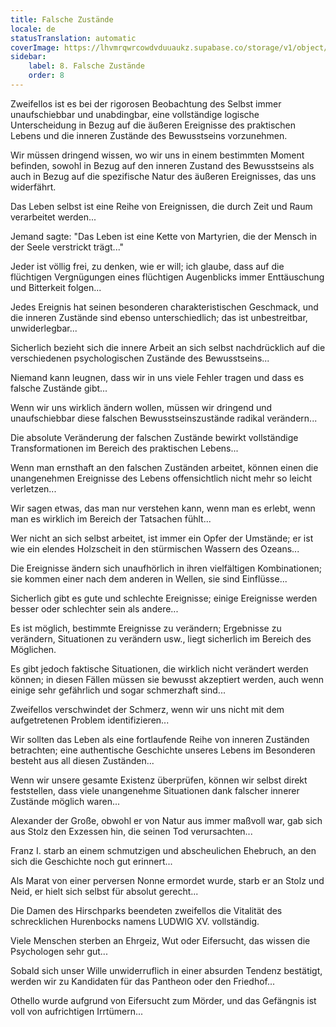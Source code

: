 ```yaml
---
title: Falsche Zustände
locale: de
statusTranslation: automatic
coverImage: https://lhvmrqwrcowdvduuaukz.supabase.co/storage/v1/object/public/strapi-uploads/small_cover-tratado-de-psicologia-revolucionaria.webp-5e15e1cec4e0ebebcde5d7fc7565d8fd.webp
sidebar:
    label: 8. Falsche Zustände
    order: 8
---
```

Zweifellos ist es bei der rigorosen Beobachtung des Selbst immer unaufschiebbar und unabdingbar, eine vollständige logische Unterscheidung in Bezug auf die äußeren Ereignisse des praktischen Lebens und die inneren Zustände des Bewusstseins vorzunehmen.

Wir müssen dringend wissen, wo wir uns in einem bestimmten Moment befinden, sowohl in Bezug auf den inneren Zustand des Bewusstseins als auch in Bezug auf die spezifische Natur des äußeren Ereignisses, das uns widerfährt.

Das Leben selbst ist eine Reihe von Ereignissen, die durch Zeit und Raum verarbeitet werden...

Jemand sagte: "Das Leben ist eine Kette von Martyrien, die der Mensch in der Seele verstrickt trägt..."

Jeder ist völlig frei, zu denken, wie er will; ich glaube, dass auf die flüchtigen Vergnügungen eines flüchtigen Augenblicks immer Enttäuschung und Bitterkeit folgen...

Jedes Ereignis hat seinen besonderen charakteristischen Geschmack, und die inneren Zustände sind ebenso unterschiedlich; das ist unbestreitbar, unwiderlegbar...

Sicherlich bezieht sich die innere Arbeit an sich selbst nachdrücklich auf die verschiedenen psychologischen Zustände des Bewusstseins...

Niemand kann leugnen, dass wir in uns viele Fehler tragen und dass es falsche Zustände gibt...

Wenn wir uns wirklich ändern wollen, müssen wir dringend und unaufschiebbar diese falschen Bewusstseinszustände radikal verändern...

Die absolute Veränderung der falschen Zustände bewirkt vollständige Transformationen im Bereich des praktischen Lebens...

Wenn man ernsthaft an den falschen Zuständen arbeitet, können einen die unangenehmen Ereignisse des Lebens offensichtlich nicht mehr so leicht verletzen...

Wir sagen etwas, das man nur verstehen kann, wenn man es erlebt, wenn man es wirklich im Bereich der Tatsachen fühlt...

Wer nicht an sich selbst arbeitet, ist immer ein Opfer der Umstände; er ist wie ein elendes Holzscheit in den stürmischen Wassern des Ozeans...

Die Ereignisse ändern sich unaufhörlich in ihren vielfältigen Kombinationen; sie kommen einer nach dem anderen in Wellen, sie sind Einflüsse...

Sicherlich gibt es gute und schlechte Ereignisse; einige Ereignisse werden besser oder schlechter sein als andere...

Es ist möglich, bestimmte Ereignisse zu verändern; Ergebnisse zu verändern, Situationen zu verändern usw., liegt sicherlich im Bereich des Möglichen.

Es gibt jedoch faktische Situationen, die wirklich nicht verändert werden können; in diesen Fällen müssen sie bewusst akzeptiert werden, auch wenn einige sehr gefährlich und sogar schmerzhaft sind...

Zweifellos verschwindet der Schmerz, wenn wir uns nicht mit dem aufgetretenen Problem identifizieren...

Wir sollten das Leben als eine fortlaufende Reihe von inneren Zuständen betrachten; eine authentische Geschichte unseres Lebens im Besonderen besteht aus all diesen Zuständen...

Wenn wir unsere gesamte Existenz überprüfen, können wir selbst direkt feststellen, dass viele unangenehme Situationen dank falscher innerer Zustände möglich waren...

Alexander der Große, obwohl er von Natur aus immer maßvoll war, gab sich aus Stolz den Exzessen hin, die seinen Tod verursachten...

Franz I. starb an einem schmutzigen und abscheulichen Ehebruch, an den sich die Geschichte noch gut erinnert...

Als Marat von einer perversen Nonne ermordet wurde, starb er an Stolz und Neid, er hielt sich selbst für absolut gerecht...

Die Damen des Hirschparks beendeten zweifellos die Vitalität des schrecklichen Hurenbocks namens LUDWIG XV. vollständig.

Viele Menschen sterben an Ehrgeiz, Wut oder Eifersucht, das wissen die Psychologen sehr gut...

Sobald sich unser Wille unwiderruflich in einer absurden Tendenz bestätigt, werden wir zu Kandidaten für das Pantheon oder den Friedhof...

Othello wurde aufgrund von Eifersucht zum Mörder, und das Gefängnis ist voll von aufrichtigen Irrtümern...

